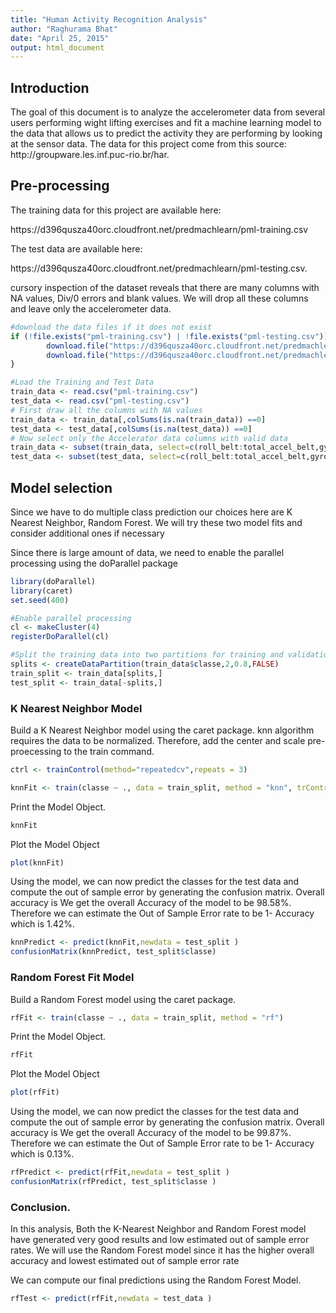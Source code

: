 ```yaml
---
title: "Human Activity Recognition Analysis"
author: "Raghurama Bhat"
date: "April 25, 2015"
output: html_document
---
```


## Introduction

The goal of this document is to analyze the accelerometer data from several users performing wight lifting exercises and fit a machine learning model to the data that allows us to predict the activity they are performing by looking at the sensor data. The data for this project come from this source: http://groupware.les.inf.puc-rio.br/har.

## Pre-processing 

The training data for this project are available here: 

https://d396qusza40orc.cloudfront.net/predmachlearn/pml-training.csv

The test data are available here: 

https://d396qusza40orc.cloudfront.net/predmachlearn/pml-testing.csv.

cursory inspection of the dataset reveals that there are many columns with NA values, Div/0 errors and blank values. We will drop all these columns and leave only the accelerometer data.


```r
#download the data files if it does not exist
if (!file.exists("pml-training.csv") | !file.exists("pml-testing.csv")) {
        download.file("https://d396qusza40orc.cloudfront.net/predmachlearn/pml-training.csv","pml_training.csv","curl",quiet=TRUE)
        download.file("https://d396qusza40orc.cloudfront.net/predmachlearn/pml-testing.csv","pml-testing.csv","curl",quiet=TRUE)
}

#Load the Training and Test Data
train_data <- read.csv("pml-training.csv")
test_data <- read.csv("pml-testing.csv")
# First draw all the columns with NA values
train_data <- train_data[,colSums(is.na(train_data)) ==0]
test_data <- test_data[,colSums(is.na(test_data)) ==0]
# Now select only the Accelerator data columns with valid data
train_data <- subset(train_data, select=c(roll_belt:total_accel_belt,gyros_belt_x:magnet_arm_z,roll_dumbbell:yaw_dumbbell,total_accel_dumbbell:yaw_forearm,total_accel_forearm:classe))
test_data <- subset(test_data, select=c(roll_belt:total_accel_belt,gyros_belt_x:magnet_arm_z,roll_dumbbell:yaw_dumbbell,total_accel_dumbbell:yaw_forearm,total_accel_forearm:problem_id))

```

## Model selection

Since we have to do multiple class prediction our choices here are K Nearest Neighbor, Random Forest. We will try these two model fits and consider additional ones if necessary

Since there is large amount of data, we need to enable the parallel processing using the doParallel package

```r
library(doParallel)
library(caret)
set.seed(400)

#Enable parallel processing
cl <- makeCluster(4)
registerDoParallel(cl)

#Split the training data into two partitions for training and validation
splits <- createDataPartition(train_data$classe,2,0.8,FALSE)
train_split <- train_data[splits,]
test_split <- train_data[-splits,]

```

### K Nearest Neighbor Model

Build a K Nearest Neighbor model using the caret package. knn algorithm requires the data to be normalized. Therefore, add the center and scale pre-proecessing to the train command.

```r
ctrl <- trainControl(method="repeatedcv",repeats = 3)

knnFit <- train(classe ~ ., data = train_split, method = "knn", trControl = ctrl, preProcess = c("center","scale"))

```

Print the Model Object. 

```r
knnFit

```

Plot the Model Object
```r
plot(knnFit)

```

Using the model, we can now predict the classes for the test data and compute the out of sample error by generating the confusion matrix. Overall accuracy is We get the overall Accuracy of the model to be 98.58%. Therefore we can estimate the Out of Sample Error rate to be 1- Accuracy which is 1.42%.

```r
knnPredict <- predict(knnFit,newdata = test_split )
confusionMatrix(knnPredict, test_split$classe)
```

### Random Forest Fit Model

Build a Random Forest model using the caret package. 
```r
rfFit <- train(classe ~ ., data = train_split, method = "rf")
```
Print the Model Object.
```r
rfFit
```
Plot the Model Object
```r
plot(rfFit)
```
Using the model, we can now predict the classes for the test data and compute the out of sample error by generating the confusion matrix. Overall accuracy is We get the overall Accuracy of the model to be 99.87%. Therefore we can estimate the Out of Sample Error rate to be 1- Accuracy which is 0.13%.

```r
rfPredict <- predict(rfFit,newdata = test_split )
confusionMatrix(rfPredict, test_split$classe )
```

### Conclusion.

In this analysis, Both the K-Nearest Neighbor and Random Forest model have generated very good results and low estimated out of sample error rates. We will use the Random Forest model since it has the higher overall accuracy and lowest estimated out of sample error rate

We can compute our final predictions using the Random Forest Model.
```r
rfTest <- predict(rfFit,newdata = test_data )
```